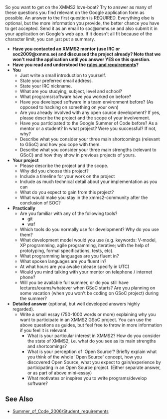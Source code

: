{{Template:Discussion}}

So you want to get on the XMMS2 love-boat? Try to answer as many of these questions you find relevant on the Google application form as possible. An answer to the first question is REQUIRED. Everything else is optional, but the more information you provide, the better chance you have to get accepted. Send it as an email to soc@xmms.se and also submit it in your application on Google's web app. If it doesn't all fit because of the character limit, you can just put a summary.

* '''Have you contacted an XMMS2 mentor (use IRC or soc2009@xmms.se) and discussed the project already? Note that we won't read the application until you answer YES on this question.'''
* '''Have you read and understood the [[Summer of Code 2008/Student requirements|rules and requirements]]?'''
* '''You'''
** Just write a small introduction to yourself.
** State your preferred email address.
** State your IRC nickname.
** What are you studying, subject, level and school?
** What programs/software have you worked on before?
** Have you developed software in a team environment before? (As opposed to hacking on something on your own)
** Are you already involved with any open source development? If yes, please describe the project and the scope of your involvement.
** Have you participated to the Google Summer of Code before? As a mentor or a student? In what project? Were you successful? If not, why?
** Describe what you consider your three main shortcomings (relevant to GSoC) and how you cope with them.
** Describe what you consider your three main strengths (relevant to GSoC) and how they show in previous projects of yours.
* '''Your project'''
** Please describe the project and the scope.
** Why did you choose this project?
** Include a timeline for your work on the project
** Include as much technical detail about your implementation as you can
** What do you expect to gain from this project?
** What would make you stay in the xmms2-community after the conclusion of SOC?
* '''Practically'''
** Are you familiar with any of the following tools?
*** git
*** waf
** Which tools do you normally use for development? Why do you use them?
** What development model would you use (e.g. keywords: V-model, XP programming, agile programming, iterative; with the help of prototyping, formal specifications, tests, etc).
** What programming languages are you fluent in?
** What spoken languages are you fluent in?
** At what hours are you awake (please specify in UTC)
** Would you mind talking with your mentor on telephone / internet phone?
** Will you be available full summer, or do you still have lectures/exams/whatever when GSoC starts? Are you planning on some vacation (when you won't be coding on GSoC project) during the summer?
* '''Detailed answer''' (optional, but well developed answers highly regarded).
** Write a small essay (750-1000 words or more) explaining why you want to participate in an XMMS2 GSoC project. You can use the above questions as guides, but feel free to throw in more information if you feel it is relevant.
*** What is your particular interest in XMMS2? How do you consider the state of XMMS2, i.e. what do you see as its main strengths and shortcomings?
*** What is your perception of 'Open Source'? Briefly explain what you think of the whole 'Open Source' concept, how you discovered Open Source, what you expect to gain/experience by participating in an Open Source project. (Either separate answer, or as part of above mini-essay)
*** What motivates or inspires you to write programs/develop software?

== See Also ==
* [[Summer_of_Code_2006/Student_requirements]]